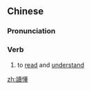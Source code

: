 {{also|读懂}}
==Chinese==
{{zh-forms|s=读懂}}

===Pronunciation===
{{zh-pron
|m=dúdǒng
|cat=v
}}

===Verb===
{{zh-verb}}

# to [[read]] and [[understand]]

[[zh:讀懂]]